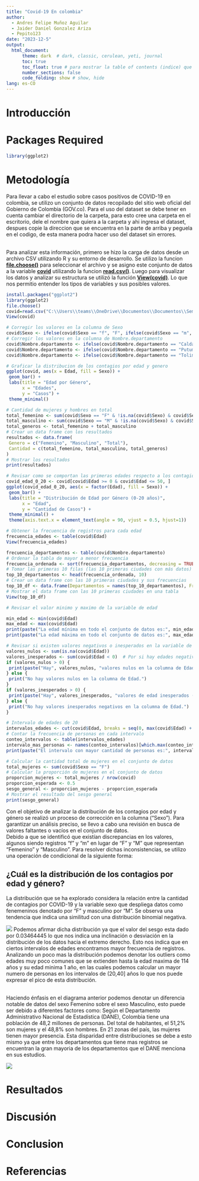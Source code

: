 ```yaml
---
title: "Covid-19 En colombia"
author:
  - Andres Felipe Muñoz Aguilar
  - Jaider Daniel Gonzalez Ariza
  - Pepito123
date: "2023-12-5"
output: 
  html_document: 
      theme: dark  # dark, classic, cerulean, yeti, journal
      toc: true
      toc_float: true # para mostrar la table of contents (indice) que flota como fantasma a la izquierda de la pantalla
      number_sections: false
      code_folding: show # show, hide
lang: es-CO
---
```


# Introducción

# Packages Required

```R
library(ggplot2)
```

# Metodología

Para llevar a cabo el estudio sobre casos positivos de COVID-19 en colombia, se utilizo un conjunto de datos recopilado del sitio web oficial del Gobierno de Colombia (GOV.co). Para el uso del dataset se debe tener en cuenta cambiar el directorio de la carpeta, para esto cree una carpeta en el escritorio, dele el nombre que quiera a la carpeta y ahi ingresa el dataset, despues copie la direccion que se encuentra en la parte de arriba y peguela en el codigo, de esta manera podra hacer uso del dataset sin errores.

<br>
Para analizar esta información, primero se hizo la carga de datos desde un archivo CSV utilizando R y su entorno de desarrollo. Se utilizo la funcion <span style="text-decoration: underline;">**file.choose()**</span>
 para seleccionar el archivo y se asigno este conjunto de datos a la variable <span style="text-decoration: underline;">**covid**</span> utilizando la funcion <span style="text-decoration: underline;">**read.csv()**</span>. Luego para visualizar los datos y analizar su estructura se utilizó la función <span style="text-decoration: underline;">**View(covid)**</span>. Lo que nos permitio entender los tipos de variables y sus posibles valores.
 
 ```R
install.packages("ggplot2")
library(ggplot2)
file.choose()
covid=read.csv("C:\\Users\\teams\\OneDrive\\Documentos\\Documentos\\Semestre 6\\Estadistica\\Proyecto_Final\\Base_De_Datos\\Casos_positivos_de_COVID-19_en_Colombia..csv")
View(covid)

# Corregir los valores en la columna de Sexo
covid$Sexo <- ifelse(covid$Sexo == "f", "F", ifelse(covid$Sexo == "m", "M", covid$Sexo))
# Corregir los valores en la columna de Nombre.departamento
covid$Nombre.departamento <- ifelse(covid$Nombre.departamento == "Caldas", "CALDAS", ifelse(covid$Sexo == "Cundinamarca", "CUNDINAMARCA", covid$Nombre.departamento))
covid$Nombre.departamento <- ifelse(covid$Nombre.departamento == "Putumayo", "PUTUMAYO", ifelse(covid$Sexo == "Santander", "SANTANDER", covid$Nombre.departamento))
covid$Nombre.departamento <- ifelse(covid$Nombre.departamento == "Tolima", "TOLIMA", covid$Nombre.departamento)

# Graficar la distribucion de los contagios por edad y genero
ggplot(covid, aes(x = Edad, fill = Sexo)) +
  geom_bar() +
  labs(title = "Edad por Género",
       x = "Edades",
       y = "Casos") +
  theme_minimal()

# Cantidad de mujeres y hombres en total
total_femenino <- sum(covid$Sexo == "F" & !is.na(covid$Sexo) & covid$Sexo != "")
total_masculino <- sum(covid$Sexo == "M" & !is.na(covid$Sexo) & covid$Sexo != "")
total_generos <- total_femenino + total_masculino
# Crear un data frame con los resultados
resultados <- data.frame(
  Genero = c("Femenino", "Masculino", "Total"),
  Cantidad = c(total_femenino, total_masculino, total_generos)
)
# Mostrar los resultados 
print(resultados)

# Revisar como se comportan las primeras edades respecto a los contagios
covid_edad_0_20 <- covid[covid$Edad >= 0 & covid$Edad <= 50, ]
ggplot(covid_edad_0_20, aes(x = factor(Edad), fill = Sexo)) +
  geom_bar() +
  labs(title = "Distribución de Edad por Género (0-20 años)",
       x = "Edad",
       y = "Cantidad de Casos") +
  theme_minimal() +
  theme(axis.text.x = element_text(angle = 90, vjust = 0.5, hjust=1))

# Obtener la frecuencia de registros para cada edad
frecuencia_edades <- table(covid$Edad)
View(frecuencia_edades)

frecuencia_departamentos <- table(covid$Nombre.departamento)
# Ordenar la tabla de mayor a menor frecuencia
frecuencia_ordenada <- sort(frecuencia_departamentos, decreasing = TRUE)
# Tomar las primeras 10 filas (las 10 primeras ciudades con más datos)
top_10_departamentos <- head(frecuencia_ordenada, 10)
# Crear un data frame con las 10 primeras ciudades y sus frecuencias
top_10_df <- data.frame(Departamentos = names(top_10_departamentos), Frecuencia = as.vector(top_10_departamentos))
# Mostrar el data frame con las 10 primeras ciudades en una tabla
View(top_10_df)

# Revisar el valor minimo y maximo de la variable de edad

min_edad <- min(covid$Edad)
max_edad <- max(covid$Edad)
print(paste("La edad mínima en todo el conjunto de datos es:", min_edad))
print(paste("La edad máxima en todo el conjunto de datos es:", max_edad))

# Revisar si existen valores negativos o inesperados en la variable de edades
valores_nulos <- sum(is.na(covid$Edad))
valores_inesperados <- sum(covid$Edad < 0)  # Por si hay edades negativas, que no tendrían sentido
if (valores_nulos > 0) {
  print(paste("Hay", valores_nulos, "valores nulos en la columna de Edad."))
} else {
  print("No hay valores nulos en la columna de Edad.")
}
if (valores_inesperados > 0) {
  print(paste("Hay", valores_inesperados, "valores de edad inesperados (negativos) en la columna de Edad."))
} else {
  print("No hay valores inesperados negativos en la columna de Edad.")
}

# Intervalo de edades de 20
intervalos_edades <- cut(covid$Edad, breaks = seq(0, max(covid$Edad) + 20, by = 20))
# Contar la frecuencia de personas en cada intervalo
conteo_intervalos <- table(intervalos_edades)
intervalo_mas_personas <- names(conteo_intervalos)[which.max(conteo_intervalos)]
print(paste("El intervalo con mayor cantidad de personas es:", intervalo_mas_personas))

# Calcular la cantidad total de mujeres en el conjunto de datos
total_mujeres <- sum(covid$Sexo == "F")
# Calcular la proporción de mujeres en el conjunto de datos
proporcion_mujeres <- total_mujeres / nrow(covid)
proporcion_esperada <- 0.5  
sesgo_general <- proporcion_mujeres - proporcion_esperada
# Mostrar el resultado del sesgo general
print(sesgo_general)
```
Con el objetivo de analizar la distribución de los contagios por edad y género se realizó un proceso de corrección en la columna ("Sexo"). Para garantizar un análisis preciso, se llevo a cabo una revisión en busca de valores faltantes o vacíos en el conjunto de datos. 
<br>
Debido a que se identificó que existían discrepancias en los valores, algunos siendo registros "f" y "m" en lugar de "F" y "M" que representan "Femenino" y "Masculino".
Para resolver dichas inconsistencias, se utilizo una operación de condicional de la siguiente forma:
<br>

## ¿Cuál es la distribución de los contagios por edad y género?

La distribución que se ha explorado considera la relación entre la cantidad de contagios por COVID-19 y la variable sexo que despliega datos como fenemeninos denotado por "F" y masculino por "M". Se observa una tendencia que indica una similitud con una distribución binomial negativa.

![](Distribucion.png)
Podemos afirmar dicha distribución ya que el valor del sesgo esta dado por 0.03464445 lo que nos indica una inclinación o desviación en la distribución de los datos hacia el extremo derecho. Esto nos indica que en ciertos intervalos de edades encontramos mayor frecuencia de registros. Analizando un poco mas la distribución podemos denotar los outliers como edades muy poco comunes que se extienden hasta la edad maxima de 114 años y su edad minima 1 año, en las cuales podemos calcular un mayor numero de personas en los intervalos de (20,40] años lo que nos puede expresar el pico de esta distribución.

<br>
Haciendo énfasis en el diagrama anterior podemos denotar un diferencia notable de datos del sexo Femenino sobre el sexo Masculino, esto puede ser debido a diferentes factores como: Según el Departamento Administrativo Nacional de Estadística (DANE), Colombia tiene una población de 48,2 millones de personas. Del total de habitantes, el 51,2% son mujeres y el 48,8% son hombres. En 21 zonas del país, las mujeres tienen mayor presencia.
Esta disparidad entre distribuciones se debe a esto mismo ya que entre los departamentos que tiene mas registros se encuentran la gran mayoria de los departamentos que el DANE menciona en sus estudios.

![](Tabla_Frecuencias.png)

# Resultados

# Discusión

# Conclusion

# Referencias
